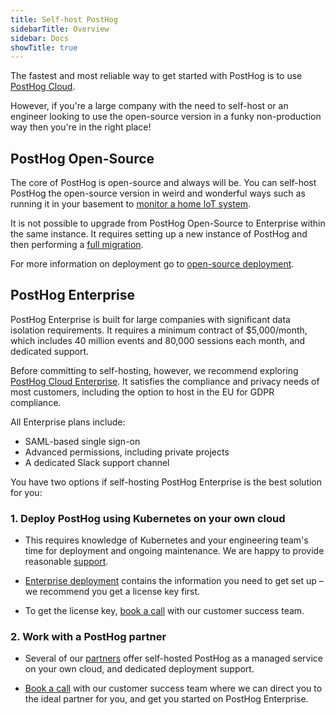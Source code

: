 ```yaml
---
title: Self-host PostHog
sidebarTitle: Overview
sidebar: Docs
showTitle: true
---
```



The fastest and most reliable way to get started with PostHog is to use [PostHog Cloud](/docs/getting-started/cloud).

However, if you're a large company with the need to self-host or an engineer looking to use the open-source version in a funky non-production way then you're in the right place!

## PostHog Open-Source

<Disclaimer />

The core of PostHog is open-source and always will be. You can self-host PostHog the open-source version in weird and wonderful ways such as running it in your basement to [monitor a home IoT system](https://gist.github.com/mariusandra/d8add5fc7f32bedeae45d9ce8eb75b35).

It is not possible to upgrade from PostHog Open-Source to Enterprise within the same instance. It requires setting up a new instance of PostHog and then performing a [full migration](/docs/migrate/migrate-between-posthog-instances). 

For more information on deployment go to [open-source deployment](/docs/self-host/open-source/deployment).

## PostHog Enterprise

PostHog Enterprise is built for large companies with significant data isolation requirements. It requires a minimum contract of $5,000/month, which includes 40 million events and 80,000 sessions each month, and dedicated support.

Before committing to self-hosting, however, we recommend exploring [PostHog Cloud Enterprise](/pricing). It satisfies the compliance and privacy needs of most customers, including the option to host in the EU for GDPR compliance. 

All Enterprise plans include:

- SAML-based single sign-on
- Advanced permissions, including private projects
- A dedicated Slack support channel

You have two options if self-hosting PostHog Enterprise is the best solution for you:

### 1. Deploy PostHog using Kubernetes on your own cloud

- This requires knowledge of Kubernetes and your engineering team's time for deployment and ongoing maintenance. We are happy to provide reasonable [support](/docs/self-host/enterprise/support).

- [Enterprise deployment](/docs/self-host/enterprise/overview) contains the information you need to get set up – we recommend you get a license key first.

- To get the license key, [book a call](/book-a-demo) with our customer success team.

### 2. Work with a PostHog partner

- Several of our [partners](/partners) offer self-hosted PostHog as a managed service on your own cloud, and dedicated deployment support. 
 
- [Book a call](/book-a-demo) with our customer success team where we can direct you to the ideal partner for you, and get you started on PostHog Enterprise.
